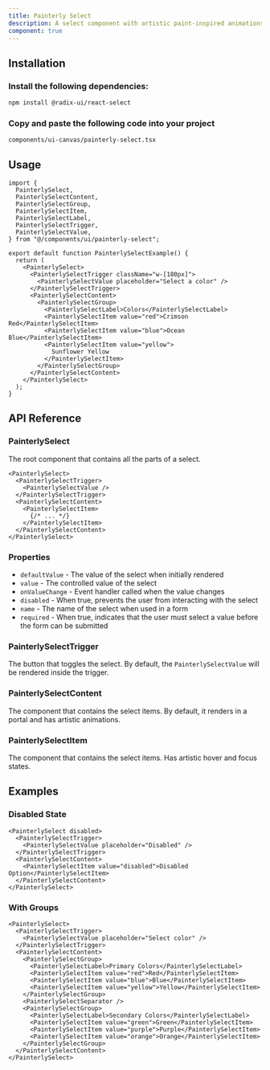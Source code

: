 ```yaml
---
title: Painterly Select
description: A select component with artistic paint-inspired animations and effects.
component: true
---
```


<ComponentPreview name="painterly-select-demo" />

## Installation

<Steps>

### Install the following dependencies:

```bash
npm install @radix-ui/react-select
```

### Copy and paste the following code into your project

`components/ui-canvas/painterly-select.tsx`

<ComponentSource name="painterly-select" />

</Steps>

## Usage

```tsx
import {
  PainterlySelect,
  PainterlySelectContent,
  PainterlySelectGroup,
  PainterlySelectItem,
  PainterlySelectLabel,
  PainterlySelectTrigger,
  PainterlySelectValue,
} from "@/components/ui/painterly-select";

export default function PainterlySelectExample() {
  return (
    <PainterlySelect>
      <PainterlySelectTrigger className="w-[180px]">
        <PainterlySelectValue placeholder="Select a color" />
      </PainterlySelectTrigger>
      <PainterlySelectContent>
        <PainterlySelectGroup>
          <PainterlySelectLabel>Colors</PainterlySelectLabel>
          <PainterlySelectItem value="red">Crimson Red</PainterlySelectItem>
          <PainterlySelectItem value="blue">Ocean Blue</PainterlySelectItem>
          <PainterlySelectItem value="yellow">
            Sunflower Yellow
          </PainterlySelectItem>
        </PainterlySelectGroup>
      </PainterlySelectContent>
    </PainterlySelect>
  );
}
```

## API Reference

### PainterlySelect

The root component that contains all the parts of a select.

```tsx
<PainterlySelect>
  <PainterlySelectTrigger>
    <PainterlySelectValue />
  </PainterlySelectTrigger>
  <PainterlySelectContent>
    <PainterlySelectItem>
      {/* ... */}
    </PainterlySelectItem>
  </PainterlySelectContent>
</PainterlySelect>
```

### Properties

- `defaultValue` - The value of the select when initially rendered
- `value` - The controlled value of the select
- `onValueChange` - Event handler called when the value changes
- `disabled` - When true, prevents the user from interacting with the select
- `name` - The name of the select when used in a form
- `required` - When true, indicates that the user must select a value before the form can be submitted

### PainterlySelectTrigger

The button that toggles the select. By default, the `PainterlySelectValue` will be rendered inside the trigger.

### PainterlySelectContent

The component that contains the select items. By default, it renders in a portal and has artistic animations.

### PainterlySelectItem

The component that contains the select items. Has artistic hover and focus states.

## Examples

### Disabled State

```tsx
<PainterlySelect disabled>
  <PainterlySelectTrigger>
    <PainterlySelectValue placeholder="Disabled" />
  </PainterlySelectTrigger>
  <PainterlySelectContent>
    <PainterlySelectItem value="disabled">Disabled Option</PainterlySelectItem>
  </PainterlySelectContent>
</PainterlySelect>
```

### With Groups

```tsx
<PainterlySelect>
  <PainterlySelectTrigger>
    <PainterlySelectValue placeholder="Select color" />
  </PainterlySelectTrigger>
  <PainterlySelectContent>
    <PainterlySelectGroup>
      <PainterlySelectLabel>Primary Colors</PainterlySelectLabel>
      <PainterlySelectItem value="red">Red</PainterlySelectItem>
      <PainterlySelectItem value="blue">Blue</PainterlySelectItem>
      <PainterlySelectItem value="yellow">Yellow</PainterlySelectItem>
    </PainterlySelectGroup>
    <PainterlySelectSeparator />
    <PainterlySelectGroup>
      <PainterlySelectLabel>Secondary Colors</PainterlySelectLabel>
      <PainterlySelectItem value="green">Green</PainterlySelectItem>
      <PainterlySelectItem value="purple">Purple</PainterlySelectItem>
      <PainterlySelectItem value="orange">Orange</PainterlySelectItem>
    </PainterlySelectGroup>
  </PainterlySelectContent>
</PainterlySelect>
